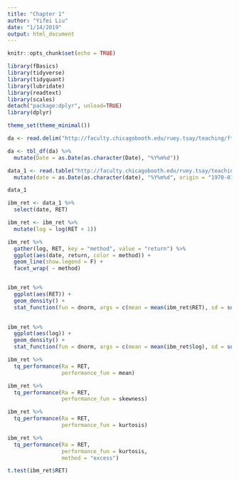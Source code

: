 ```yaml
---
title: "Chapter 1"
author: "Yifei Liu"
date: "1/14/2019"
output: html_document
---
```


```r
knitr::opts_chunk$set(echo = TRUE)
```

```r
library(fBasics)
library(tidyverse)
library(tidyquant)
library(lubridate)
library(readtext)
library(scales)
detach("package:dplyr", unload=TRUE)
library(dplyr)

theme_set(theme_minimal())

da <- read.delim("http://faculty.chicagobooth.edu/ruey.tsay/teaching/fts3/d-ibm3dx7008.txt")

da <- tbl_df(da) %>%
  mutate(Date = as.Date(as.character(Date), "%Y%m%d"))

data_1 <- read.table("http://faculty.chicagobooth.edu/ruey.tsay/teaching/bs41202/sp2017/m-ibm-6815.txt", header = T) %>% tbl_df() %>%
  mutate(date = as.Date(as.character(date), "%Y%m%d", origin = "1970-01-01"))

data_1

```



```r

ibm_ret <- data_1 %>%
  select(date, RET)

ibm_ret <- ibm_ret %>%
  mutate(log = log(RET + 1)) 

ibm_ret %>%
  gather(log, RET, key = "method", value = "return") %>%
  ggplot(aes(date, return, color = method)) +
  geom_line(show.legend = F) +
  facet_wrap( ~ method)


ibm_ret %>%
  ggplot(aes(RET)) +
  geom_density() +
  stat_function(fun = dnorm, args = c(mean = mean(ibm_ret$RET), sd = sd(ibm_ret$RET)), col = "tomato")
  

ibm_ret %>%
  ggplot(aes(log)) +
  geom_density() +
  stat_function(fun = dnorm, args = c(mean = mean(ibm_ret$log), sd = sd(ibm_ret$log)), col = "tomato")

ibm_ret %>%
  tq_performance(Ra = RET,
                 performance_fun = mean)

ibm_ret %>%
  tq_performance(Ra = RET,
                 performance_fun = skewness)

ibm_ret %>%
  tq_performance(Ra = RET,
                 performance_fun = kurtosis)

ibm_ret %>%
  tq_performance(Ra = RET,
                 performance_fun = kurtosis,
                 method = "excess")

t.test(ibm_ret$RET)




```

